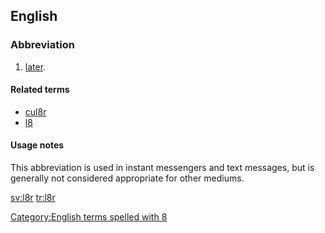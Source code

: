 ==English==

===Abbreviation===
{{head|en|abbreviation}}

# {{context|Internet slang|text messaging|lang=en}} [[later]].

====Related terms====
* [[cul8r]]
* [[l8]]

====Usage notes====
This abbreviation is used in instant messengers and text messages, but is generally not considered appropriate for other mediums.

[[Category:English terms spelled with 8]]

[[sv:l8r]]
[[tr:l8r]]